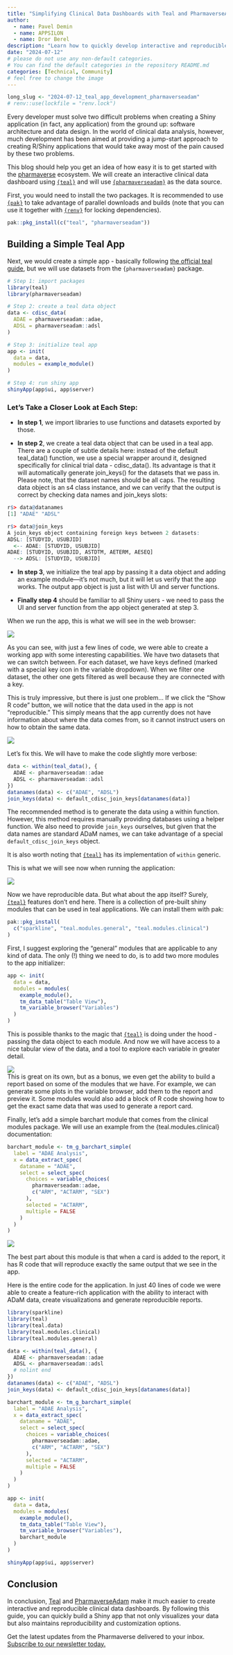 ```yaml
---
title: "Simplifying Clinical Data Dashboards with Teal and PharmaverseAdam"
author:
  - name: Pavel Demin
  - name: APPSILON
  - name: Dror Berel
description: "Learn how to quickly develop interactive and reproducible clinical data dashboards using Teal and PharmaverseAdam." # <---- please write a description
date: "2024-07-12"
# please do not use any non-default categories.
# You can find the default categories in the repository README.md
categories: [Technical, Community]
# feel free to change the image
---
```


<!--------------- typical setup ----------------->

```r
long_slug <- "2024-07-12_teal_app_development_pharmaverseadam"
# renv::use(lockfile = "renv.lock")
```

<!--------------- post begins here ----------------->

Every developer must solve two difficult problems when creating a Shiny application (in fact, any application) from the ground up: software architecture and data design. In the world of clinical data analysis, however, much development has been aimed at providing a jump-start approach to creating R/Shiny applications that would take away most of the pain caused by these two problems.

This blog should help you get an idea of how easy it is to get started with the [pharmaverse](https://pharmaverse.org/) ecosystem. We will create an interactive clinical data dashboard using [`{teal}`](https://insightsengineering.github.io/teal/latest-tag/)  and will use [`{pharmaverseadam}`](https://pharmaverse.github.io/pharmaverseadam/) as the data source.

First, you would need to install the two packages. It is recommended to use [`{pak}`](https://pak.r-lib.org/) to take advantage of parallel downloads and builds (note that you can use it together with [`{renv}`](https://rstudio.github.io/renv/articles/renv.html) for locking dependencies).

``` r
pak::pkg_install(c("teal", "pharmaverseadam"))
```

## **Building a Simple Teal App**

Next, we would create a simple app - basically following [the official teal guide](https://insightsengineering.github.io/teal/latest-tag/articles/getting-started-with-teal.html), but we will use datasets from the `{pharmaverseadam}` package.

``` r
# Step 1: import packages
library(teal)
library(pharmaverseadam)

# Step 2: create a teal data object
data <- cdisc_data(
  ADAE = pharmaverseadam::adae,
  ADSL = pharmaverseadam::adsl
)

# Step 3: initialize teal app
app <- init(
  data = data,
  modules = example_module()
)

# Step 4: run shiny app
shinyApp(app$ui, app$server)
```

### **Let’s Take a Closer Look at Each Step:**

-   **In step 1**, we import libraries to use functions and datasets exported by those.

-   **In step 2**, we create a teal data object that can be used in a teal app. There are a couple of subtle details here: instead of the default teal_data() function, we use a special wrapper around it, designed specifically for clinical trial data - cdisc_data(). Its advantage is that it will automatically generate join_keys() for the datasets that we pass in. Please note, that the dataset names should be all caps. The resulting data object is an s4 class instance, and we can verify that the output is correct by checking data names and join_keys slots:

``` r
r$> data@datanames
[1] "ADAE" "ADSL"

r$> data@join_keys
A join_keys object containing foreign keys between 2 datasets:
ADSL: [STUDYID, USUBJID]
  <-- ADAE: [STUDYID, USUBJID]
ADAE: [STUDYID, USUBJID, ASTDTM, AETERM, AESEQ]
  --> ADSL: [STUDYID, USUBJID]
```

-   **In step 3**, we initialize the teal app by passing it a data object and adding an example module—it’s not much, but it will let us verify that the app works. The output app object is just a list with UI and server functions.

-   **Finally step 4** should be familiar to all Shiny users - we need to pass the UI and server function from the app object generated at step 3.

When we run the app, this is what we will see in the web browser:

![](images/Asset 1.gif)

As you can see, with just a few lines of code, we were able to create a working app with some interesting capabilities. We have two datasets that we can switch between. For each dataset, we have keys defined (marked with a special key icon in the variable dropdown). When we filter one dataset, the other one gets filtered as well because they are connected with a key.

This is truly impressive, but there is just one problem… If we click the “Show R code” button, we will notice that the data used in the app is not “reproducible.” This simply means that the app currently does not have information about where the data comes from, so it cannot instruct users on how to obtain the same data.

![](images/Asset 2.gif)

Let’s fix this. We will have to make the code slightly more verbose:

``` r
data <- within(teal_data(), {
  ADAE <- pharmaverseadam::adae
  ADSL <- pharmaverseadam::adsl
})
datanames(data) <- c("ADAE", "ADSL")
join_keys(data) <- default_cdisc_join_keys[datanames(data)]
```

The recommended method is to generate the data using a within function. However, this method requires manually providing databases using a helper function. We also need to provide `join_keys` ourselves, but given that the data names are standard ADaM names, we can take advantage of a special `default_cdisc_join_keys` object.

It is also worth noting that [`{teal}`](https://insightsengineering.github.io/teal/latest-tag/) has its implementation of `within` generic.

This is what we will see now when running the application:

![](images/Asset 3.gif)

Now we have reproducible data. But what about the app itself? Surely, [`{teal}`](https://insightsengineering.github.io/teal/latest-tag/) features don’t end here. There is a collection of pre-built shiny modules that can be used in teal applications. We can install them with pak:

``` r
pak::pkg_install(
  c("sparkline", "teal.modules.general", "teal.modules.clinical")
)
```

First, I suggest exploring the “general” modules that are applicable to any kind of data. The only (!) thing we need to do, is to add two more modules to the app initializer:

``` r
app <- init(
  data = data,
  modules = modules(
    example_module(),
    tm_data_table("Table View"),
    tm_variable_browser("Variables")
  )
)
```

This is possible thanks to the magic that [`{teal}`](https://insightsengineering.github.io/teal/latest-tag/) is doing under the hood - passing the data object to each module. And now we will have access to a nice tabular view of the data, and a tool to explore each variable in greater detail.

![](images/Asset 4.gif)\
This is great on its own, but as a bonus, we even get the ability to build a report based on some of the modules that we have. For example, we can generate some plots in the variable browser, add them to the report and preview it. Some modules would also add a block of R code showing how to get the exact same data that was used to generate a report card.

Finally, let’s add a simple barchart module that comes from the clinical modules package. We will use an example from the {teal.modules.clinical} documentation:

``` r
barchart_module <- tm_g_barchart_simple(
  label = "ADAE Analysis",
  x = data_extract_spec(
    dataname = "ADAE",
    select = select_spec(
      choices = variable_choices(
        pharmaverseadam::adae,
        c("ARM", "ACTARM", "SEX")
      ),
      selected = "ACTARM",
      multiple = FALSE
    )
  )
)
```

![](images/Asset 5.gif)

The best part about this module is that when a card is added to the report, it has R code that will reproduce exactly the same output that we see in the app.

Here is the entire code for the application. In just 40 lines of code we were able to create a feature-rich application with the ability to interact with ADaM data, create visualizations and generate reproducible reports.

``` r
library(sparkline)
library(teal)
library(teal.data)
library(teal.modules.clinical)
library(teal.modules.general)

data <- within(teal_data(), {
  ADAE <- pharmaverseadam::adae
  ADSL <- pharmaverseadam::adsl
  # nolint end
})
datanames(data) <- c("ADAE", "ADSL")
join_keys(data) <- default_cdisc_join_keys[datanames(data)]

barchart_module <- tm_g_barchart_simple(
  label = "ADAE Analysis",
  x = data_extract_spec(
    dataname = "ADAE",
    select = select_spec(
      choices = variable_choices(
        pharmaverseadam::adae,
        c("ARM", "ACTARM", "SEX")
      ),
      selected = "ACTARM",
      multiple = FALSE
    )
  )
)

app <- init(
  data = data,
  modules = modules(
    example_module(),
    tm_data_table("Table View"),
    tm_variable_browser("Variables"),
    barchart_module
  )
)

shinyApp(app$ui, app$server)
```

## **Conclusion** 

In conclusion, [Teal](https://github.com/insightsengineering/teal) and [PharmaverseAdam](https://github.com/pharmaverse/pharmaverseadam) make it much easier to create interactive and reproducible clinical data dashboards. By following this guide, you can quickly build a Shiny app that not only visualizes your data but also maintains reproducibility and customization options. 

Get the latest updates from the Pharmaverse delivered to your inbox. [Subscribe to our newsletter today.](https://forms.office.com/e/AJu4xWEGJx)
